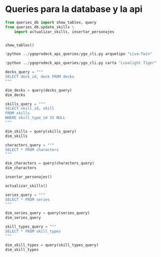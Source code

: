 # Queries para la database y la api

```python
from queries_db import show_tables, query
from queries_db.update_skills \
    import actualizar_skills, insertar_personajes


show_tables()
```


```python
!python ../ygoprodeck_api_queries/ygo_cli.py arquetipo "Live☆Twin"
```


```python
!python ../ygoprodeck_api_queries/ygo_cli.py carta "Lunalight Tiger"
```

```python
decks_query = """
SELECT deck_id, deck FROM decks
"""

dim_decks = query(decks_query)
dim_decks
```

```python
skills_query = """
SELECT skill_id, skill
FROM skills
WHERE skill_type_id IS NULL
"""

dim_skills = query(skills_query)
dim_skills
```

```python
characters_query = """
SELECT * FROM characters
"""

dim_characters = query(characters_query)
dim_characters
```

```python
insertar_personajes()
```

```python
actualizar_skills()
```

```python
series_query = """
SELECT * FROM series
"""

dim_series_query = query(series_query)
dim_series_query
```

```python
skill_types_query = """
SELECT * FROM skill_types
"""

dim_skill_types = query(skill_types_query)
dim_skill_types
```